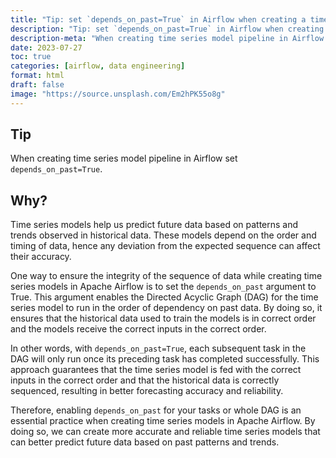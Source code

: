 ```yaml
---
title: "Tip: set `depends_on_past=True` in Airflow when creating a time series model pipeline"
description: "Tip: set `depends_on_past=True` in Airflow when creating a time series model pipeline"
description-meta: "When creating time series model pipeline in Airflow set `depends_on_past=True`."
date: 2023-07-27
toc: true
categories: [airflow, data engineering]
format: html
draft: false
image: "https://source.unsplash.com/Em2hPK55o8g"
---
```


## Tip

::: {.callout-tip}

When creating time series model pipeline in Airflow set `depends_on_past=True`.

:::



## Why?

Time series models help us predict future data based on patterns and trends observed in historical data. These models depend on the order and timing of data, hence any deviation from the expected sequence can affect their accuracy. 

One way to ensure the integrity of the sequence of data while creating time series models in Apache Airflow is to set the `depends_on_past` argument to True. This argument enables the Directed Acyclic Graph (DAG) for the time series model to run in the order of dependency on past data. By doing so, it ensures that the historical data used to train the models is in correct order and the models receive the correct inputs in the correct order.

In other words, with `depends_on_past=True`, each subsequent task in the DAG will only run once its preceding task has completed successfully. This approach guarantees that the time series model is fed with the correct inputs in the correct order and that the historical data is correctly sequenced, resulting in better forecasting accuracy and reliability.

Therefore, enabling `depends_on_past` for your tasks or whole DAG is an essential practice when creating time series models in Apache Airflow. By doing so, we can create more accurate and reliable time series models that can better predict future data based on past patterns and trends.